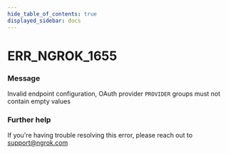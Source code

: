 ```yaml
---
hide_table_of_contents: true
displayed_sidebar: docs
---
```



# ERR_NGROK_1655

### Message
Invalid endpoint configuration, OAuth provider `PROVIDER` groups must not contain empty values

<ErrorDetails error='err_ngrok_1655' />


### Further help
If you're having trouble resolving this error, please reach out to [support@ngrok.com](mailto:support@ngrok.com?subject=Help%20with%20ERR_NGROK_1655)

